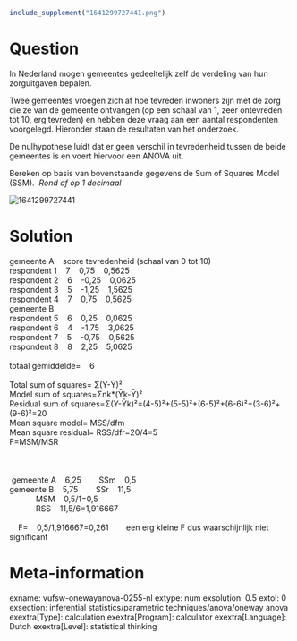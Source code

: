 ```r
include_supplement("1641299727441.png")
```

Question
========
In Nederland mogen gemeentes gedeeltelijk zelf de verdeling van hun
zorguitgaven bepalen.  
  
Twee gemeentes vroegen zich af hoe tevreden inwoners zijn met de zorg
die ze van de gemeente ontvangen (op een schaal van 1, zeer ontevreden
tot 10, erg tevreden) en hebben deze vraag aan een aantal respondenten
voorgelegd. Hieronder staan de resultaten van het onderzoek.  
  
De nulhypothese luidt dat er geen verschil in tevredenheid tussen de
beide gemeentes is en voert hiervoor een ANOVA uit.  
  
Bereken op basis van bovenstaande gegevens de Sum of Squares Model
(SSM).  *Rond af op 1 decimaal*  
  
<img src="1641299727441.png" class="fr-fic fr-dii tvcss_2"
alt="1641299727441" />


Solution
========





gemeente A    score tevredenheid (schaal van 0 tot 10)                 
        
respondent 1    7    0,75    0,5625                  
respondent 2    6    -0,25    0,0625                  
respondent 3    5    -1,25    1,5625                  
respondent 4    7    0,75    0,5625                  
gemeente B                              
respondent 5    6    0,25    0,0625                  
respondent 6    4    -1,75    3,0625                  
respondent 7    5    -0,75    0,5625                  
respondent 8    8    2,25    5,0625                  
                              
totaal gemiddelde=    6                          
                              
Total sum of squares= Σ(Y-Ῡ)²                              
Model sum of squares=Σnk\*(Ῡk-Ῡ)²                              
Residual sum of
squares=Σ(Y-Ῡk)²=(4-5)²+(5-5)²+(6-5)²+(6-6)²+(3-6)²+(9-6)²=20           
                  
Mean square model= MSS/dfm                              
Mean square residual= RSS/dfr=20/4=5                              
F=MSM/MSR                              
                              
                              
                              
 gemeente A    6,25        SSm    0,5              
gemeente B    5,75        SSr    11,5              
            MSM    0,5/1=0,5              
            RSS    11,5/6=1,916667              
                              
    F=    0,5/1,916667=0,261        een erg kleine F dus waarschijnlijk
niet significant





Meta-information
================
exname: vufsw-onewayanova-0255-nl
extype: num
exsolution: 0.5
extol: 0
exsection: inferential statistics/parametric techniques/anova/oneway anova
exextra[Type]: calculation
exextra[Program]: calculator
exextra[Language]: Dutch
exextra[Level]: statistical thinking

